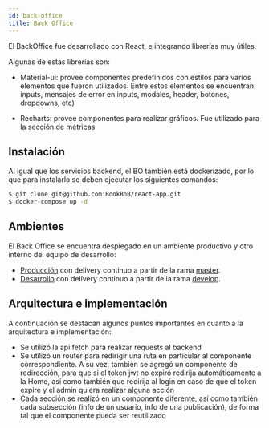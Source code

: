 ```yaml
---
id: back-office
title: Back Office
---
```


El BackOffice fue desarrollado con React, e integrando librerías muy útiles.

Algunas de estas librerías son:

- Material-ui: provee componentes predefinidos con estilos para varios elementos que fueron utilizados.
Entre estos elementos se encuentran: inputs, mensajes de error en inputs, modales, header, botones, dropdowns, etc)

- Recharts: provee componentes para realizar gráficos. Fue utilizado para la sección de métricas

## Instalación

Al igual que los servicios backend, el BO también está dockerizado, por lo que para instalarlo se deben ejecutar
los siguientes comandos:

```bash
$ git clone git@github.com:BookBnB/react-app.git
$ docker-compose up -d
```

## Ambientes

El Back Office se encuentra desplegado en un ambiente productivo y otro interno del equipo de desarrollo:

- [Producción](https://bookbnb-react-master.herokuapp.com/) con delívery continuo a partir de la rama [master](https://github.com/BookBnB/react-app/tree/master).
- [Desarrollo](https://bookbnb-react-develop.herokuapp.com/) con delívery continuo a partir de la rama [develop](https://github.com/BookBnB/react-app/tree/develop).

## Arquitectura e implementación

A continuación se destacan algunos puntos importantes en cuanto a la arquitectura e implementación:
- Se utilizó la api fetch para realizar requests al backend
- Se utilizó un router para redirigir una ruta en particular al componente correspondiente. A su vez,
también se agregó un componente de redirección, para que si el token jwt no expiró redirija automáticamente
a la Home, así como también que redirija al login en caso de que el token expire y el admin quiera realizar alguna acción
- Cada sección se realizó en un componente diferente, así como también cada subsección (info de un usuario, info de una publicación),
de forma tal que el componente pueda ser reutilizado
